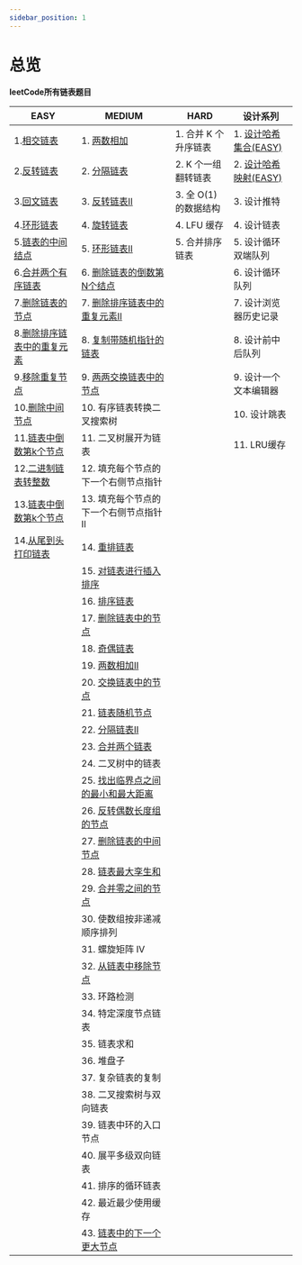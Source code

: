 ```yaml
---
sidebar_position: 1
---
```


# 总览



**leetCode所有链表题目**


| EASY | MEDIUM   | HARD | 设计系列 |
| ----- | --------- | ----------- | ------- |
| 1.[相交链表](/docs/algo-linkList/leetCode/intersectionLinkList/index.mdx)                 | 1. [两数相加](/docs/algo-linkList/leetCode/addTwoNumber/index.mdx)                            |   1. 合并 K 个升序链表         | 1. [设计哈希集合(EASY)](/docs/algo-linkList/leetCode/designHashSet)     |
| 2.[反转链表](/docs/algo-linkList/leetCode/reverseLinkList/index.mdx)                      | 2. [分隔链表](/docs/algo-linkList/leetCode/partitionLinkList/index.mdx)                       |   2. K 个一组翻转链表       | 2. [设计哈希映射(EASY)](/docs/algo-linkList/leetCode/designHashMap)    |
| 3.[回文链表](/docs/algo-linkList/leetCode/palindromeLinkList/index.mdx)                   | 3. [反转链表II](/docs/algo-linkList/leetCode/reverseLinkListII/index.mdx)                     |   3. 全 O(1) 的数据结构        | 3. 设计推特        |
| 4.[环形链表](/docs/algo-linkList/leetCode/circleLinkList/index.mdx)                       | 4. [旋转链表](/docs/algo-linkList/leetCode/rotateLinkList/index.mdx)                            | 4. LFU 缓存                 | 4. 设计链表        |
| 5.[链表的中间结点](/docs/algo-linkList/leetCode/middleLinkList/index.mdx)                   | 5. [环形链表II](/docs/algo-linkList/leetCode/circleLinkList/index.mdx)                        |  5. 合并排序链表               | 5. 设计循环双端队列             |
| 6.[合并两个有序链表](/docs/algo-linkList/leetCode/mergeTwoLinkList/index.mdx)               | 6. [删除链表的倒数第N个结点](/docs/algo-linkList/leetCode/removeNthFromEnd/index.mdx)           |                             | 6. 设计循环队列              |
| 7.[删除链表的节点](/docs/algo-linkList/leetCode/deleteNodeLinkList/index.mdx)               | 7. [删除排序链表中的重复元素II](/docs/algo-linkList/leetCode/removeDuplicateSortedII/index.mdx) |                             | 7. 设计浏览器历史记录       |
| 8.[删除排序链表中的重复元素](/docs/algo-linkList/leetCode/removeDuplicateSorted/index.mdx)   | 8. [复制带随机指针的链表](/docs/algo-linkList/leetCode/copyRandomLinkList/index.mdx)             |                             | 8. 设计前中后队列       |
| 9.[移除重复节点](/docs/algo-linkList/leetCode/removeDuplicateUnSorted/index.mdx)            | 9. [两两交换链表中的节点](/docs/algo-linkList/leetCode/swapNodeInPair/index.mdx)                |                              | 9. 设计一个文本编辑器        |
| 10.[删除中间节点](/docs/algo-linkList/leetCode/deleteMiddleNode/index.mdx)                  |  10. 有序链表转换二叉搜索树                                                                        |                              | 10. 设计跳表       |
| 11.[链表中倒数第k个节点](/docs/algo-linkList/leetCode/kthNodeLinkList/index.mdx)              | 11. 二叉树展开为链表                                  |                                                                          |  11. LRU缓存                                                                                   |
| 12.[二进制链表转整数](/docs/algo-linkList/leetCode/getDecimalValue/index.mdx)                 | 12. 填充每个节点的下一个右侧节点指针      |     |         |
| 13.[链表中倒数第k个节点](/docs/algo-linkList/leetCode/kthNodeLinkList/index.mdx)              | 13. 填充每个节点的下一个右侧节点指针II    |     |         |
| 14.[从尾到头打印链表](/docs/algo-linkList/leetCode/reversePrintLinkList/index.mdx)            | 14. [重排链表](/docs/algo-linkList/leetCode/reorderLinkList/) | |
|                                                                                              | 15.  [对链表进行插入排序](/docs/algo-linkList/leetCode/insertSortLinkList/)   |   |
|                                                                                              | 16.  [排序链表](/docs/algo-linkList/leetCode/sortLinkList/)   |   |
|                                                                                              | 17.  [删除链表中的节点](/docs/algo-linkList/leetCode/deleteNodeLinkListII/)   |   |
|                                                                                              | 18.  [奇偶链表](/docs/algo-linkList/leetCode/oddEvenLinkList/)   |   |
|                                                                                              | 19.  [两数相加II](/docs/algo-linkList/leetCode/addTwoNumberII/)   |   |
|                                                                                              | 20.  [交换链表中的节点](/docs/algo-linkList/leetCode/swappingNodeLinkList/)   |   |
|                                                                                              | 21.  [链表随机节点](/docs/algo-linkList/leetCode/randomLinkList/)   |   |
|                                                                                              | 22.  [分隔链表II](/docs/algo-linkList/leetCode/partitionLInkListII/)   |   |
|                                                                                              | 23.  [合并两个链表](/docs/algo-linkList/leetCode/mergeBetweenLinkList/)   |   |
|                                                                                              | 24.  二叉树中的链表   |   |
|                                                                                              | 25.  [找出临界点之间的最小和最大距离](/docs/algo-linkList/leetCode/findMInMaxNode/)   |   |
|                                                                                              | 26.  [反转偶数长度组的节点](/docs/algo-linkList/leetCode/reverseEvenNode/)   |   |
|                                                                                              | 27.  [删除链表的中间节点](/docs/algo-linkList/leetCode/deleteMiddleNodeII/)   |   |
|                                                                                              | 28.  [链表最大孪生和](/docs/algo-linkList/leetCode/maximumTwinNode/)   |   |
|                                                                                              | 29.  [合并零之间的节点](/docs/algo-linkList/leetCode/mergeNodeZero/)   |   |
|                                                                                              | 30.  使数组按非递减顺序排列   |   |
|                                                                                              | 31.  螺旋矩阵 IV   |   |
|                                                                                              | 32.  [从链表中移除节点](/docs/algo-linkList/leetCode/removeNodes/)   |   |
|                                                                                              | 33.  环路检测   |   |
|                                                                                              | 34.  特定深度节点链表   |   |
|                                                                                              | 35.  链表求和   |   |
|                                                                                              | 36.  堆盘子   |   |
|                                                                                              | 37.  复杂链表的复制   |   |
|                                                                                              | 38.  二叉搜索树与双向链表   |   |
|                                                                                              | 39.  链表中环的入口节点   |   |
|                                                                                              | 40.  展平多级双向链表   |   |
|                                                                                              | 41.  排序的循环链表   |   |
|                                                                                              | 42.  最近最少使用缓存   |   |
|                                                                                              | 43.  [链表中的下一个更大节点](/docs/algo-linkList/leetCode/nextLargeNodes/)   |   |


